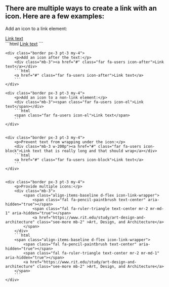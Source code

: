 
<Meta title="Components/Button" of={LinkStories}/>

## There are multiple ways to create a link with an icon. Here are a few examples:

<Unstyled>
    <div class="border px-3 pt-3 my-4">
        <p>Add an icon to a link element:</p>
        <div class="mb-3"><a href="#" class="far fa-users">Link text</a></div>
        ```html
        <a href="#" class="far fa-users">Link text</a>
        ```
    </div>

    <div class="border px-3 pt-3 my-4">
        <p>Add an icon after the text:</p>
        <div class="mb-3"><a href="#" class="far fa-users icon-after">Link text</a></div>
        ```html
        <a href="#" class="far fa-users icon-after">Link text</a>
        ```
    </div>

    <div class="border px-3 pt-3 my-4">
        <p>Add an icon to a non-link element:</p>
        <div class="mb-3"><span class="far fa-users icon-el">Link text</span></div>
        ```html
        <span class="far fa-users icon-el">Link text</span>
        ```
    </div>


    <div class="border px-3 pt-3 my-4">
        <p>Prevent text from wrapping under the icon:</p>
        <div class="mb-3 w-200p"><a href="#" class="far fa-users icon-block">Link text that is really long and that should wrap</a></div>
        ```html
        <a href="#" class="far fa-users icon-block">Link text</a>
        ```
    </div>


    <div class="border px-3 pt-3 my-4">
        <p>Provide multiple icons:</p>
        <div class="mb-3">
            <span class="align-items-baseline d-flex icon-link-wrapper">
                <span class="fal fa-pencil-paintbrush text-center" aria-hidden="true"></span>
                <span class="fal fa-ruler-triangle text-center mr-2 mr-md-1" aria-hidden="true"></span>
                <a href="https://www.rit.edu/study/art-design-and-architecture" class="see-more mb-2" >Art, Design, and Architecture</a>
            </span>
        </div>
        ```html
        <span class="align-items-baseline d-flex icon-link-wrapper">
            <span class="fal fa-pencil-paintbrush text-center" aria-hidden="true"></span>
            <span class="fal fa-ruler-triangle text-center mr-2 mr-md-1" aria-hidden="true"></span>
            <a href="https://www.rit.edu/study/art-design-and-architecture" class="see-more mb-2" >Art, Design, and Architecture</a>
        </span>
        ```
    </div>
</Unstyled>

